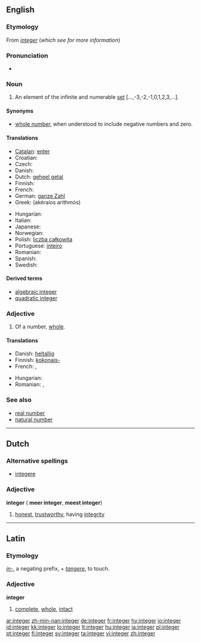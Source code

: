 ==English==
{{wikipedia}}

===Etymology===
From {{L.}} ''[[integer#Latin|integer]]'' (''which see for more information'')

===Pronunciation===
* {{audio|en-us-integer.ogg|Audio (US)}}

===Noun===
{{en-noun}}

# {{arithmetic}} An element of the infinite and numerable [[set]] [...,-3,-2,-1,0,1,2,3,...].

====Synonyms====
* [[whole number]], when understood to include negative numbers and zero.

====Translations====
{{trans-top|integer}}
* [[Catalan]]: [[enter#Catalan|enter]]
* Croatian: {{t-|hr|cijeli broj|m}}
* Czech: {{t-|cs|celé číslo|n}}
* Danish: {{t-|da|heltal}}
* Dutch: [[geheel getal]] {{n}}
* Finnish: {{t+|fi|kokonaisluku}}
* French: {{t+|fr|entier|m}}
* German: [[ganze Zahl]] {{f}}
* Greek: {{t|el|ακέραιος αριθμός|m|sc=Grek}} (akéraios arithmós)
{{trans-mid}}
* Hungarian: {{t-|hu|egész szám}}
* Italian: {{t+|it|intero|m}}
* Japanese: {{t|ja|整数|tr=seisū|sc=Jpan}}
* Norwegian: {{t-|no|heltall|n}}
* Polish: [[liczba całkowita]] {{f}}
* Portuguese: [[inteiro]] {{m}}
* Romanian: {{t-|ro|întreg|m}}
* Spanish: {{t-|es|entero}}
* Swedish: {{t+|sv|heltal|n}}
{{trans-bottom}}

====Derived terms====
* [[algebraic integer]]
* [[quadratic integer]]

===Adjective===
{{en-adj|-}}

# {{arithmetic}} Of a number, [[whole]].

====Translations====
{{trans-top|whole}}
* Danish: [[heltallig]]
* Finnish: [[kokonais-]]
* French: {{t+|fr|entier|m}}, {{t+|fr|entière|f}}
{{trans-mid}}
* Hungarian: {{t+|hu|egész}}
* Romanian: {{t-|ro|întreg|m}}, {{t-|ro|întreagă|f}}
{{trans-bottom}}

===See also===
* [[real number]]
* [[natural number]]

----

==Dutch==

===Alternative spellings===
* [[integere]]

===Adjective===
'''integer''' ({{compar}} '''meer integer''', {{superl}} '''meest integer''')

# [[honest]], [[trustworthy]], having [[integrity]]

----

==Latin==

===Etymology===
''[[in-#Latin|in-]]'', a negating prefix, + ''[[tangere]]'', to touch.

===Adjective===
'''integer'''

# [[complete]], [[whole]], [[intact]]

[[ar:integer]]
[[zh-min-nan:integer]]
[[de:integer]]
[[fr:integer]]
[[hy:integer]]
[[io:integer]]
[[id:integer]]
[[kk:integer]]
[[lo:integer]]
[[lt:integer]]
[[hu:integer]]
[[ja:integer]]
[[pl:integer]]
[[pt:integer]]
[[fi:integer]]
[[sv:integer]]
[[ta:integer]]
[[vi:integer]]
[[zh:integer]]